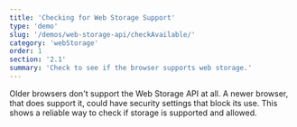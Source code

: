 ```yaml
---
title: 'Checking for Web Storage Support'
type: 'demo'
slug: '/demos/web-storage-api/checkAvailable/'
category: 'webStorage'
order: 1
section: '2.1'
summary: 'Check to see if the browser supports web storage.'
---
```


Older browsers don't support the Web Storage API at all. A newer browser, that does support it, could have security settings that block its use. This shows a reliable way to check if storage is supported and allowed.

